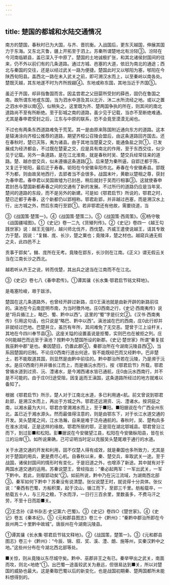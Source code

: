 ```yaml
---
---
---
```

title: 楚国的都城和水陆交通情况
---



南方的楚国，春秋时已为大国，与齐、晋抗衡。入战国后，更东灭越国，伸展其国力于东海。又东北灭鲁，疆上开拓至于泗上。苏秦所谓楚地北有汾陉③。汾陉在今河南临颖县，盖已深入于中原了。楚国的土地诚极扩张，和其北诸侯封国间的往来，仍不外以前们有的几条道路。通过方城、邑塞的大道，依旧为南北的通途；西北与秦国的交往，还是以经过武关一路为便捷。楚国此时又以郇阳为塞，郇阳在今陕西旬阳县。盖西北一路在未入武关之前，即可溯汉水而上，以至秦岭以南各处。楚既灭越，其东地遂不时为齐所觊觎④。东地或称东国，其地当近于齐国⑤。

虽近于齐国，却非指鲁国而言。因孟尝君之父田婴所受封的薛邑，固仍在鲁国之南。故所谓东地或东国，当为泗水中游及其以北沂、沐二水所流经之地。或以之置之泗水中游以南⑥，似稍失之。这里既为齐、楚两国争执的所在，则其间的南北道路尚不至有所断绝。至于彭城之南的道路，虽少见于记载，当亦不至断绝难通。尤其是春申君受封之后，江东与中原的联系，恐不会竟至漠漠无闻也。

不过也有两条东西道路难免于荒芜。其一是由原来陈国附近通向东方的道路。这本是辕涛涂向齐桓公推荐的道路，期望齐桓公召陵会盟后，由这条道路回齐国去。还在春秋时，楚已灭陈，夷为诸县。由于其地当楚夏之交，能通鱼盐之货①，已发展成为经济都会，不过既在楚夏之交，应是具有南北的作用，至于东西交往，似少见于记载。另外一条道路，是在江北淮南，就是春秋时吴、楚交兵经常往来的道路。楚、越亦尝交兵，似未遵循这条道路②。后来楚为秦所逼，自郢迁都于陈，又复迁于矩阳，最后迁于寿春。钜阳在今安徽阜阳市北。寿春在今安徽寿县。郢既不为都，则由故吴地西行，去郢者当不会很多。战国末叶，黄歇以楚相之尊，获封为春申君。春申君以吴国故墟为已封邑，稍后就封于吴而行相事③。这就使春申君封邑与楚国新都寿春之间的交通有了新的发展。不过所行的道路仍应是当年吴、楚间的道路的东段，而不是另外的新建。可是如《鄂君启节》所说的，鄂君之时，楚已迁都于寿春，这个新都仍以郢相称。鄂君赴郢，并非越过邑塞，而是溯汉水上行，出方城之外，然后东南行至郢①。若非鄂君还有他故，需要绕道，当

③《战国策·楚策一》。④《战国策·楚策二》。⑤《战国策·西周策》。⑥杨守敬《战国疆域图》。①《史记》卷一二九《货殖列传》。②《史记》卷四一《越王勾践世家》说：越王无强时，越兴师北伐齐，西伐楚。齐威王遣使说越王，请其专致力于楚。因说：“复雠、庞、长沙，楚之粟也；竟陵泽，楚之材也。越窥兵通无假之夫，此四邑不上

贡事于郢矣”。雠、庞所在无考。竟陵在郢东，长沙则在江南。《正义》谓无假云关当在江南长沙之西北。

越若听从齐王之说，转而伐楚，其出兵之途当在江南而不在江北。

③《史记》卷七八《春申君传》。①谭其骧《长水集·鄂君启节铭文释地》。

是黾塞险峻，艰于跋涉。

楚国在这几条道路外，也曾经开辟过新路，庄0王滇池就是由新开辟的新路前往的。滇池在今云南昆明市南，为当时徼外地。庄0西南之行，《史记·西南夷传》说是“将兵循江上，略巴、蜀、黔中以西”。这里的“蜀”字是衍文②。《汉书·西南夷传》引用这句话，也只说是“略巴、黔中以西”。滇池诚在巴的西南，庄0此行却并非就经过巴地。巴楚并立，虽历有年所，其间难免了无交恶。楚曾于江上设杆关，其地在今四川奉节县③。这座关隘的设置虽说是拒蜀，实则巴也在被拒之列。庄0何能越巴而远至于滇池？按黔中为楚国所设的新郡。《史记·楚世家》所谓“秦复拔我巫黔中郡”是也。秦因楚旧，仍置此郡④，秦郡治所在今湖南沅陵县西⑤，当系因楚国的旧制。不论庄0西南行道出何途，皆不能既经巴而又经黔中。巴非楚土，若不能取道其国，则显然是由黔中前往的。黔中郡治所若在沅陵，乃是濒于沅水。是庄0西南行井非循长江而上，而是循沅水而行。按《鄂君启节》所载，鄂君曾循水道到过资、沅、澧诸水，是今湘西诸水皆已通航，庄0由沅水西南行，并不是不可能的。由于庄0归途受阻，因复返而王滇国，这条道路所经过的地方就难以备知了。

根据《鄂君启节》所示，楚人对于江南北水道，多已利用通<航。前文曾说到鄂君赴郢，是溯汉水而上，再出于方城之外。鄂君还远溯资、沅、澧诸水。按洞庭之南，以湘水最为大川，鄂君亦曾溯湘水而上，至于■阳。■阳据说在今广西全州东北，盖已近于湘水源头。然而最值得注意的，则是由鄂东下，对于长江水道交通的开发。吴头楚尾之间，江水浩瀚，自来是难于泛舟通航的。春秋时，吴、楚构兵多在淮水流域，正是这样的缘故。鄂君所居的鄂，正是现在湖北鄂城县。鄂君曾沿江而下，到过彭■和松阳。彭■据说在今安徽望江县，松阳在今安徽枞阳县，皆在长江的沿岸①。如所说果确，己可证明当时足以克服吴头楚尾艰于通行的水道。

关于水道交通的开发和利用，固不仅楚人得有成效，就是秦国也多所致力，尤其是对于楚国的用兵，更是费尽心机。自春秋以来，秦、楚交兵，率取武关一途。至于战国，诸侯封国间的情形时有变化，于是旧道之外，也增添了新途。其中就有对于两国水道交通的运用。苏秦说楚王，曾经指出：“秦必起两军：一军出武关，一军下黔中。若此，则鄢郢动矣”②。如前所说，黔中乃在沅江流域，为湖南西北部③。秦军如何下黔中？苏秦没有说清楚。张仪说楚王时，就说得十分具体。张仪说：“秦西有巴蜀，方船积栗，起于汶山，循江而下，至郢三千里。舫船载卒，一舫载五十人，与三月之粮，下水而浮，一日行三百余里，里数虽多，不费马汗之劳，不至十日而距■关。

②王念孙《读书杂志·史记第六·巴蜀》。③《史记》卷四○《楚世家》。④《史记》卷五《秦本纪》。⑤《元和郡县图志》卷三十《黔州》：“秦黔中郡治所即在今辰州两二十里黔中故城”。唐辰州在今湖南沅陵县。

①谭其骧《长水集·鄂君启节铭文释地》。②《战国策，楚策一》。③《元和郡县图志》卷三十《黔州》：“今辰、锦、叙、奖、溪、澧、朗、施等州，实秦汉黔中之地。”这些州分布在今湖北西北部等处。

■关惊，则从竟陵以东尽城守矣。黔中、巫郡非王之有已。秦举甲出之武关，南面而攻，则北<地绝”①。出巴蜀一途虽较武关为悬远，但很易达到■关，所以对楚国的威胁也最大。这是秦取巴蜀以后的新变化，也是战国初期秦、楚两国都所未能料想得到的。